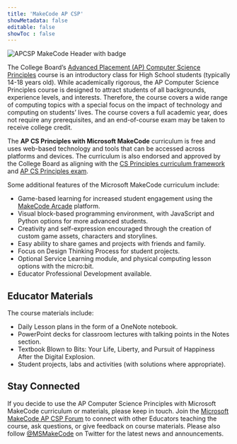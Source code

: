 ```yaml
---
title: 'MakeCode AP CSP'
showMetadata: false
editable: false
showToc : false
---
```


![APCSP MakeCode Header with badge](/images/apcsp-makecode-header.png)

The College Board’s [Advanced Placement (AP) Computer Science Principles](https://apcentral.collegeboard.org/courses/ap-computer-science-principles) course is an introductory class for High School students (typically 14-18 years old). While academically rigorous, the AP Computer Science Principles course is designed to attract students of all backgrounds, experience levels, and interests. Therefore, the course covers a wide range of computing topics with a special focus on the impact of technology and computing on students’ lives. The course covers a full academic year, does not require any prerequisites, and an end-of-course exam may be taken to receive college credit.

The **AP CS Principles with Microsoft MakeCode** curriculum is free and uses web-based technology and tools that can be accessed across platforms and devices. The curriculum is also endorsed and approved by the College Board as aligning with the [CS Principles curriculum framework](https://apcentral.collegeboard.org/courses/ap-computer-science-principles/course?course=ap-computer-science-principles) and [AP CS Principles exam](https://apcentral.collegeboard.org/courses/ap-computer-science-principles/exam).

Some additional features of the Microsoft MakeCode curriculum include: 

* Game-based learning for increased student engagement using the [MakeCode Arcade](https://arcade.makecode.com) platform.  
* Visual block-based programming environment, with JavaScript and Python options for more advanced students.
* Creativity and self-expression encouraged through the creation of custom game assets, characters and storylines.
* Easy ability to share games and projects with friends and family.
* Focus on Design Thinking Process for student projects.
* Optional Service Learning module, and physical computing lesson options with the micro:bit.
* Educator Professional Development available.

## Educator Materials

The course materials include:

* Daily Lesson plans in the form of a OneNote notebook.
* PowerPoint decks for classroom lectures with talking points in the Notes section.
* Textbook Blown to Bits: Your Life, Liberty, and Pursuit of Happiness After the Digital Explosion.
* Student projects, labs and activities (with solutions where appropriate).

## Stay Connected 

If you decide to use the AP Computer Science Principles with Microsoft MakeCode curriculum or materials, please keep in touch. Join the [Microsoft MakeCode AP CSP Forum](https://forum.makecode.com/c/ap-cs-principles/23) to connect with other Educators teaching the course, ask questions, or give feedback on course materials. Please also follow [@MSMakeCode](https://twitter.com/MSMakeCode) on Twitter for the latest news and announcements.
